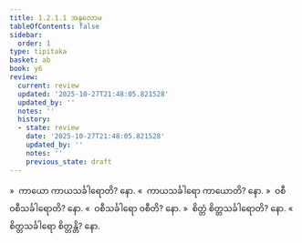 ```yaml
---
title: 1.2.1.1 အနုလောမ
tableOfContents: false
sidebar:
  order: 1
type: tipitaka
basket: ab
book: y6
review:
  current: review
  updated: '2025-10-27T21:48:05.821528'
  updated_by: ''
  notes: ''
  history:
  - state: review
    date: '2025-10-27T21:48:05.821528'
    updated_by: ''
    notes: ''
    previous_state: draft
---
```



<ReviewStatus review={frontmatter.review} showDetails={true} />

<HypothesisAnnotation frontmatter={frontmatter} />

<DynamicBreadcrumb />

<Division number="8" book="y6" e="ch" v="34" p="3">

<Paragraph number="52" book="y6">
»  ကာယော ကာယသင်္ခါရောတိ? နော.
</Paragraph>

<Paragraph number="53" book="y6">
«  ကာယသင်္ခါရော ကာယောတိ? နော.
</Paragraph>

<Paragraph number="54" book="y6">
»  ဝစီ ဝစီသင်္ခါရောတိ? နော.
</Paragraph>

<Paragraph number="55" book="y6">
«  ဝစီသင်္ခါရော ဝစီတိ? နော.
</Paragraph>

<Paragraph number="56" book="y6">
»  စိတ္တံ စိတ္တသင်္ခါရောတိ? နော.
</Paragraph>

<Paragraph number="57" book="y6">
«  စိတ္တသင်္ခါရော စိတ္တန္တိ? နော.
</Paragraph>
</Division>